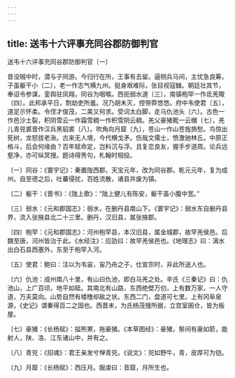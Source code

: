 ```yaml
---
---
---
```

title: 送韦十六评事充同谷郡防御判官
---



送韦十六评事充同谷郡防御判官〔一〕


昔没贼中时，潜与子同游。今归行在所，王事有去留。逼侧兵马间，主忧急良筹。子虽躯干小〔二〕，老一作志气横九州。挺身艰难际，张目视寇雠。朝廷壮其节，奉诏令参谋。銮舆驻凤翔，同谷为咽喉。西扼弱水道〔三〕，南镇枹罕一作氐羌陬〔四〕。此邦承平日，剽劫吏所羞。况乃胡未灭，控带莽悠悠。府中韦使君〔五〕，道足示怀柔。令侄才俊茂，二美又何求。受词太白脚，走马仇池头〔六〕。古色一作邑沙土裂，积阴雪云一作霜雪稠一作积雪阴云稠。羌父豪猪靴一云帽〔七〕，羌儿青兕裘晋作汉兵黑貂裘〔八〕。吹角向月窟〔九〕，苍山一作山苍旌斾愁。鸟惊出死树，龙怒拔老湫。古来无人境，今代横戈矛。伤哉文儒士，愤激驰林丘。中原正格斗，后会何缘由？百年赋命定，岂料沉与浮。且复恋良友，握手步道周。论兵远壑净，亦可纵冥搜。题诗得秀句，札翰时相投。

〔一〕同谷：《寰宇记》：秦置陇西郡。天宝元年，改为同谷郡。乾元元年，复为成州。自至德之后，吐蕃侵扰，百姓流散，诸县并废为镇。

〔二〕躯干：《晋书》：《陇上歌》：“陇上健儿有陈安，躯干虽小腹中宽。”

〔三〕弱水：《元和郡国志》：弱水，在删丹县南山下。《寰宇记》：弱水东自删丹县界，流入张掖县北二十三里。删丹，汉旧县，属张掖郡。

〔四〕枹罕：《元和郡国志》：河州枹罕县，本汉旧县，属金城郡，故罕羌侯邑。后魏至唐，河州皆治于此。《水经注》：应劭曰：故罕羌侯邑也。《地理志》曰：漓水出白石县西塞外，东至于枹罕入河。

〔五〕使君：鲍曰：注以为韦宙，宙乃舟之子，仕宣宗时，非此所送人也。

〔六〕仇池：成州南八十里，有山曰仇池，即白马羌之处。辛氏《三秦记》曰：仇池山，上广百顷，地平如砥。其南北有山路，东西绝壁万仞，上有数万家，一人守道，万夫莫向。山势自然有楼橹却敌之状。东西二门，盘道可七里。上有冈阜泉源，《史记》谓秦得百二之固也。西晋末，为氏杨茂搜所据，立宫室囷仓，皆为板屋。

〔七〕豪猪：《长杨赋》：搤熊罴，拖豪猪。《本草图经》：豪猪，鬃间有豪如箭，能射人，陕、洛、江东诸山中，并有之。

〔八〕青兕：《招魂》：君王亲发兮惮青兕。《说文》：兕如野牛，青，皮厚可为铠。

〔九〕月窟：《长杨赋》：西压月。服虔曰：音窟，月所生也。
